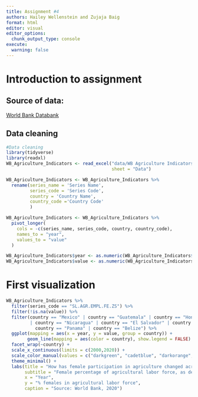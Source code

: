 ```yaml
---
title: Assignment #4
authors: Hailey Wellenstein and Zujaja Baig
format: html
editor: visual
editor_options: 
  chunk_output_type: console
execute: 
  warning: false
---
```

# Introduction to assignment 

## Source of data: 
[World Bank Databank](https://databank.worldbank.org/reports.aspx?source=2&Topic=1)

## Data cleaning
```r
#Data cleaning
library(tidyverse)
library(readxl)
WB_Agriculture_Indicators <- read_excel("data/WB Agriculture Indicators.xlsx", 
                                        sheet = "Data")

WB_Agriculture_Indicators <- WB_Agriculture_Indicators %>%
  rename(series_name = 'Series Name',
         series_code = 'Series Code',
         country = 'Country Name',
         country_code ='Country Code' 
         )

WB_Agriculture_Indicators <- WB_Agriculture_Indicators %>%
  pivot_longer(
    cols = -c(series_name, series_code, country, country_code),
    names_to = "year",
    values_to = "value"
  )

WB_Agriculture_Indicators$year <- as.numeric(WB_Agriculture_Indicators$year)
WB_Agriculture_Indicators$value <- as.numeric(WB_Agriculture_Indicators$value)


```


# First visualization
```r

WB_Agriculture_Indicators %>%
  filter(series_code == "SL.AGR.EMPL.FE.ZS") %>%
  filter(!is.na(value)) %>%
  filter(country == "Mexico" | country == "Guatemala" | country == "Honduras" 
         | country == "Nicaragua" | country == "El Salvador" | country == "Costa Rica" |
           country == "Panama" | country == "Belize") %>%
  ggplot(mapping = aes(x = year, y = value, group = country)) +
        geom_line(mapping = aes(color = country), show.legend = FALSE) +
  facet_wrap(~country) +
  scale_x_continuous(limits = c(2000,2020)) +
  scale_color_manual(values = c("darkgreen", "cadetblue", "darkorange", "brown4", "darkblue", "darkgoldenrod", "darkorchid4", "gray44"))+
  theme_minimal() +
  labs(title = "How has female participation in agriculture changed across Central America?",
       subtitle = "Female percentage of agricultural labor force, as defined by the International Labor Organization, from 2000-2020",
       x = "Year",
       y = "% females in agricultural labor force",
       caption = "Source: World Bank, 2020")
```

